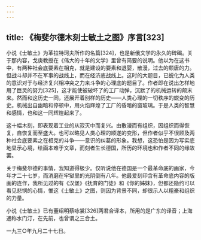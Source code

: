 ```yaml
---
---
---
```

title: 《梅斐尔德木刻士敏土之图》序言[323]
---




小说《士敏土》为革拉特珂夫所作的名篇[324]，也是新俄文学的永久的碑碣。关于那内容，戈庚教授在《伟大的十年的文学》里曾有简要的说明。他以为在这书中，有两种社会底要素在相克，就是建设的要素和退婴，散漫，过去的颓唐的力。但战斗却并不在军事的战线上，而在经济底战线上。这时的大题目，已蜕化为人类的意识对于与经济复兴相冲突之力来斗争的心理底的题目了。作者即在说出怎样地用了巨灵的努力[325]，这才能使被破坏了的工厂动弹，沉默了的机械运转的颠末来。然而和这历史一同，还展开着别样的历史——人类心理的一切秩序的蜕变的历史。机械出自幽暗和停顿中，用火焰辉煌了工厂的昏暗的窗玻璃。于是人类的智慧和感情，也和这一同辉煌起来了。

这十幅木刻，即表现着工业的从寂灭中而复兴。由散漫而有组织，因组织而得恢复，自恢复而至盛大。也可以略见人类心理的顺遂的变形，但作者似乎不很顾及两种社会底要素之在相克的斗争——意识的纠葛的形象。我想，这恐怕是因为写实底地显示心境，绘画本难于文章，而刻者生长德国，所历的环境也和作者不同的缘故罢。

关于梅斐尔德的事情，我知道得极少。仅听说他在德国是一个最革命底的画家，今年才二十七岁，而消磨在牢狱里的光阴倒有八年。他最爱刻印含有革命底内容的版画的连作，我所见过的有《汉堡》《抚育的门徒》和《你的姊妹》，但都还隐约可以看见悲悯的心情，惟这《士敏土》之图，则因为背景不同，却很示人以粗豪和组织的力量。

小说《士敏土》已有董绍明蔡咏裳[326]两君合译本，所用的是广东的译音；上海通称水门汀，在先前，也曾谓之三合土。

一九三○年九月二十七日。